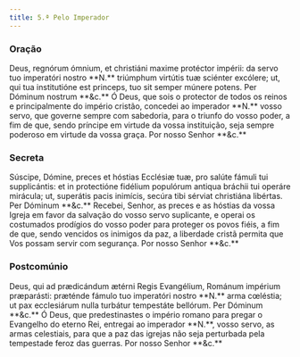 ```yaml
---
title: 5.ª Pelo Imperador
---
```


### Oração

<div class="side-by-side not-content">
  <span class="text-justify">
    Deus, regnórum ómnium, et christiáni maxime protéctor impérii: da servo tuo
    imperatóri nostro **N.** triúmphum virtútis tuæ sciénter excólere; ut, qui
    tua institutióne est princeps, tuo sit semper múnere potens. Per Dóminum
    nostrum **&c.**
  </span>
  <span class="text-justify">
    Ó Deus, que sois o protector de todos os reinos e principalmente do império
    cristão, concedei ao imperador **N.** vosso servo, que governe sempre com
    sabedoria, para o triunfo do vosso poder, a fim de que, sendo príncipe em
    virtude da vossa instituição, seja sempre poderoso em virtude da vossa
    graça. Por nosso Senhor **&c.**
  </span>
</div>

### Secreta

<div class="side-by-side not-content">
  <span class="text-justify">
    Súscipe, Dómine, preces et hóstias Ecclésiæ tuæ, pro salúte fámuli tui
    supplicántis: et in protectióne fidélium populórum antiqua bráchii tui
    operáre mirácula; ut, superátis pacis inimícis, secúra tibi sérviat
    christiána libértas. Per Dóminum **&c.**
  </span>
  <span class="text-justify">
    Recebei, Senhor, as preces e as hóstias da vossa Igreja em favor da salvação
    do vosso servo suplicante, e operai os costumados prodígios do vosso poder
    para proteger os povos fiéis, a fim de que, sendo vencidos os inimigos da
    paz, a liberdade cristã permita que Vos possam servir com segurança. Por
    nosso Senhor **&c.**
  </span>
</div>

### Postcomúnio

<div class="side-by-side not-content">
  <span class="text-justify">
    Deus, qui ad prædicándum ætérni Regis Evangélium, Románum impérium
    præparásti: præténde fámulo tuo imperatóri nostro **N.** arma cœléstia; ut
    pax ecclesiárum nulla turbátur tempestáte bellórum. Per Dóminum **&c.**
  </span>
  <span class="text-justify">
    Ó Deus, que predestinastes o império romano para pregar o Evangelho do
    eterno Rei, entregai ao imperador **N.**, vosso servo, as armas celestiais,
    para que a paz das igrejas não seja perturbada pela tempestade feroz das
    guerras. Por nosso Senhor **&c.**
  </span>
</div>
